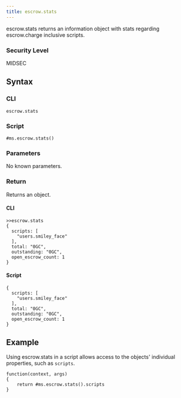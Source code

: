 ```yaml
---
title: escrow.stats
---
```


escrow.stats returns an information object with stats regarding escrow.charge inclusive scripts.

### Security Level

MIDSEC

## Syntax

### CLI

```
escrow.stats
```

### Script

```
#ms.escrow.stats()
```

### Parameters

No known parameters.

### Return

Returns an object.

#### CLI

```
>>escrow.stats
{
  scripts: [
    "users.smiley_face"
  ],
  total: "0GC",
  outstanding: "0GC",
  open_escrow_count: 1
}
```

#### Script

```
{
  scripts: [
    "users.smiley_face"
  ],
  total: "0GC",
  outstanding: "0GC",
  open_escrow_count: 1
}
```

## Example

Using escrow.stats in a script allows access to the objects' individual properties, such as `scripts`.

```
function(context, args)
{
	return #ms.escrow.stats().scripts
}
```

